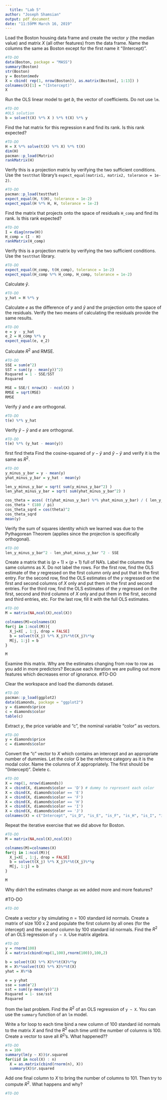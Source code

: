 ```yaml
---
  title: "Lab 5"
author: "Joseph Shamsian"
output: pdf_document
date: "11:59PM March 16, 2019"
---
```

  
  Load the Boston housing data frame and create the vector $y$ (the median value) and matrix $X$ (all other features) from the data frame. Name the columns the same as Boston except for the first name it "(Intercept)".

```r
#TO-DO
data(Boston, package = "MASS")
summary(Boston)
str(Boston)
y = Boston$medv
X = cbind( rep(1, nrow(Boston)), as.matrix(Boston[, 1:13]) )
colnames(X)[1] = "(Intercept)"
X
```

Run the OLS linear model to get $b$, the vector of coefficients. Do not use `lm`.

```r
#TO-DO
#OLS solution
b = solve(t(X) %*% X ) %*% t(X) %*% y

```

Find the hat matrix for this regression `H` and find its rank. Is this rank expected?
  
```r
#TO-DO
H = X %*% solve(t(X) %*% X) %*% t(X)
dim(H)
pacman::p_load(Matrix)
rankMatrix(H)

```

Verify this is a projection matrix by verifying the two sufficient conditions. Use the `testthat` library's `expect_equal(matrix1, matrix2, tolerance = 1e-2)`.

```r
#TO-DO
pacman::p_load(testthat)
expect_equal(H, t(H), tolerance = 1e-2)
expect_equal(H %*% H, H, tolerance = 1e-2)
```

Find the matrix that projects onto the space of residuals `H_comp` and find its rank. Is this rank expected?

```r
#TO-DO
I = diag(nrow(H))
H_comp = (I - H)
rankMatrix(H_comp)
```

Verify this is a projection matrix by verifying the two sufficient conditions. Use the `testthat` library.

```r
#TO-DO
expect_equal(H_comp, t(H_comp), tolerance = 1e-2)
expect_equal(H_comp %*% H_comp, H_comp, tolerance = 1e-2)
```

Calculate $\hat{y}$.

```r
#TO-DO
y_hat = H %*% y 
```

Calculate $e$ as the difference of $y$ and $\hat{y}$ and the projection onto the space of the residuals. Verify the two means of calculating the residuals provide the same results.

```r
#TO-DO
e = y - y_hat
e_2 = H_comp %*% y 
expect_equal(e, e_2)
```

Calculate $R^2$ and RMSE.

```r
#TO-DO
SSE = sum(e^2)
SST = sum((y - mean(y))^2)
Rsquared = 1 - SSE/SST
Rsquared

MSE = SSE/( nrow(X) - ncol(X) )
RMSE = sqrt(MSE)
RMSE 
```

Verify $\hat{y}$ and $e$ are orthogonal.

```r
#TO-DO
t(e) %*% y_hat
```

Verify $\hat{y} - \bar{y}$ and $e$ are orthogonal.

```r
#TO-DO
t(e) %*% (y_hat - mean(y))
```
first find theta 
Find the cosine-squared of $y - \bar{y}$ and $\hat{y} - \bar{y}$ and verify it is the same as $R^2$.

```r
#TO-DO
y_minus_y_bar = y - mean(y)
yhat_minus_y_bar = y_hat - mean(y)

len_y_minus_y_bar = sqrt( sum(y_minus_y_bar^2) )
len_yhat_minus_y_bar = sqrt( sum(yhat_minus_y_bar^2) )

cos_theta = acos( (t(yhat_minus_y_bar) %*% yhat_minus_y_bar) / ( len_y_minus_y_bar * len_yhat_minus_y_bar) )
cos_theta * (180 / pi)
cos_theta_sqrd = cos(theta)^2
cos_theta_sqrd
mean(y)
```

Verify the sum of squares identity which we learned was due to the Pythagorean Theorem (applies since the projection is specifically orthogonal).

```r
#TO-DO
len_y_minus_y_bar^2 - len_yhat_minus_y_bar ^2 - SSE
```

Create a matrix that is $(p + 1) \times (p + 1)$ full of NA's. Label the columns the same columns as X. Do not label the rows. For the first row, find the OLS estimate of the $y$ regressed on the first column only and put that in the first entry. For the second row, find the OLS estimates of the $y$ regressed on the first and second columns of $X$ only and put them in the first and second entries. For the third row, find the OLS estimates of the $y$ regressed on the first, second and third columns of $X$ only and put them in the first, second and third entries, etc. For the last row, fill it with the full OLS estimates.

```r
#TO-DO
M = matrix(NA,ncol(X),ncol(X))

colnames(M)=colnames(X)
for(j in 1:ncol(M)){
  X_j=X[ , 1:j, drop = FALSE]
  b = solve(t(X_j) %*% X_j)%*%t(X_j)%*%y
  M[j, 1:j] = b
}

M
```

Examine this matrix. Why are the estimates changing from row to row as you add in more predictors?
Because each iteration we are pulling out more features which decreases error of ignorance. 
  #TO-DO
  
  Clear the workspace and load the diamonds dataset.

```r
#TO-DO
pacman::p_load(ggplot2)
data(diamonds, package = "ggplot2")
y = diamonds$price
c = diamonds$color
table(c)
```

Extract $y$, the price variable and "c", the nominal variable "color" as vectors.

```r
#TO-DO
y = diamonds$price
c = diamonds$color
```

Convert the "c" vector to $X$ which contains an intercept and an appropriate number of dummies. Let the color G be the refernce category as it is the modal color. Name the columns of $X$ appropriately. The first should be "(Intercept)". Delete c.

```r
#TO-DO
X = rep(1, nrow(diamonds))
X = cbind(X, diamonds$color == 'D') # dummy to represent each color 
X = cbind(X, diamonds$color == 'E')
X = cbind(X, diamonds$color == 'F')
X = cbind(X, diamonds$color == 'H')
X = cbind(X, diamonds$color == 'I')
X = cbind(X, diamonds$color == 'J')
colnames(X) = c("Intercept", "is_D", "is_E", "is_F", "is_H", "is_I", "is_J")
```

Repeat the iterative exercise that we did above for Boston.

```r
#TO-DO
M = matrix(NA,ncol(X),ncol(X))

colnames(M)=colnames(X)
for(j in 1:ncol(M)){
  X_j=X[ , 1:j, drop = FALSE]
  b = solve(t(X_j) %*% X_j)%*%t(X_j)%*%y
  M[j, 1:j] = b
}

M
```

Why didn't the estimates change as we added more and more features?


#TO-DO


```r
#TO-DO
```

Create a vector $y$ by simulating $n = 100$ standard iid normals. Create a matrix of size 100 x 2 and populate the first column by all ones (for the intercept) and the second column by 100 standard iid normals. Find the $R^2$ of an OLS regression of `y ~ X`. Use matrix algebra.

```r
#TO-DO
y = rnorm(100)
X = matrix(cbind(rep(1,100),rnorm(100)),100,2)

b = solve(t(X) %*% X)%*%t(X)%*%y
H = X%*%solve(t(X) %*% X)%*%t(X)
yhat = X%*%b

e = y-yhat
sse = sum(e^2)
sst = sum((y-mean(y))^2)
Rsquared = 1- sse/sst
Rsquared

```

from the last problem. Find the $R^2$ of an OLS regression of `y ~ X`. You can use the `summary` function of an `lm` model.

Write a for loop to each time bind a new column of 100 standard iid normals to the matrix $X$ and find the $R^2$ each time until the number of columns is 100. Create a vector to save all $R^2$'s. What happened??
  
  
```r
#TO-DO
n = 100
summary(lm(y ~ X))$r.squared
for(iid in ncol(X) : n)
  X = as.matrix(cbind(rnorm(n), X))
  summary(X)$r.squared
```

Add one final column to $X$ to bring the number of columns to 101. Then try to compute $R^2$. What happens and why?
  
```r
#TO-DO
```

